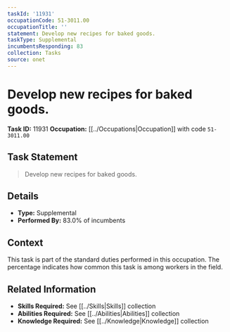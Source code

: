 ```yaml
---
taskId: '11931'
occupationCode: 51-3011.00
occupationTitle: ''
statement: Develop new recipes for baked goods.
taskType: Supplemental
incumbentsResponding: 83
collection: Tasks
source: onet
---
```

# Develop new recipes for baked goods.

**Task ID:** 11931
**Occupation:** [[../Occupations|Occupation]] with code `51-3011.00`

## Task Statement

> Develop new recipes for baked goods.

## Details

- **Type:** Supplemental
- **Performed By:** 83.0% of incumbents

## Context

This task is part of the standard duties performed in this occupation. The percentage indicates how common this task is among workers in the field.

## Related Information

- **Skills Required:** See [[../Skills|Skills]] collection
- **Abilities Required:** See [[../Abilities|Abilities]] collection
- **Knowledge Required:** See [[../Knowledge|Knowledge]] collection
